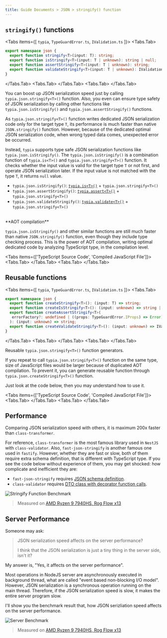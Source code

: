 ```yaml
---
title: Guide Documents > JSON > stringify() function
---
```



## `stringify()` functions

<Tabs items={[
  <code>typia</code>, 
  <code>TypeGuardError.ts</code>, 
  <code>IValidation.ts</code>
]}>
  <Tabs.Tab>
```typescript copy
export namespace json {
  export function stringify<T>(input: T): string;
  export function isStringify<T>(input: T | unknown): string | null;
  export function assertStringify<T>(input: T | unknown): string;
  export function validateStringify<T>(input: T | unknown): IValidation<string>;
}
```
  </Tabs.Tab>
  <Tabs.Tab>
    <RemoteSource 
      url="https://raw.githubusercontent.com/samchon/typia/refs/heads/master/src/TypeGuardError.ts"
      filename="typia/TypeGuardError.ts"
      showLineNumbers />
  </Tabs.Tab>
  <Tabs.Tab>
    <RemoteSource 
      url="https://raw.githubusercontent.com/samchon/openapi/refs/heads/master/src/structures/IValidation.ts"
      filename="@samchon/openapi"
      showLineNumbers />
  </Tabs.Tab>
</Tabs>

You can boost up JSON serialization speed just by calling `typia.json.stringify<T>()` function. Also, you even can ensure type safety of JSON serialization by calling other functions like `typia.json.isStringify()` and `typia.json.assertStringify()` functions.

As `typia.json.stringify<T>()` function writes dedicated JSON serialization code only for the target type `T`, its performance is much faster than native `JSON.stringify()` function. However, because of the dedicated optimal JSON serialization code, when wrong typed data comes, unexpected error be occurred.

Instead, `typia` supports type safe JSON serialization functions like `typia.json.isStringify()`. The `typia.json.isStringify()` is a combination function of `typia.is<T>()` and `typia.json.stringify<T>()` function. It checks whether the input value is valid for the target type `T` or not first, and operate JSON serialization later. If the input value is not matched with the type `T`, it returns `null` value.

  - `typia.json.isStringify()`: [`typia.is<T>()`](../validators/is) + `typia.json.stringify<T>()`
  - `typia.json.assertStringify()`: [`typia.assert<T>()`](../validators/assert) + `typia.json.stringify<T>()`
  - `typia.json.validateStringify()`: [`typia.validate<T>()`](../validators/validate) + `typia.json.stringify<T>()`

<br/>
<Alert severity="success">
  <AlertTitle> 
    **AOT compilation** 
  </AlertTitle>

`typia.json.isStringify()` and other similar functions are still much faster than native `JSON.stringify()` function, even though they include type checking process. This is the power of AOT compilation, writing optimal dedicated code by analyzing TypeScript type, in the compilation level.

</Alert>

<Tabs items={['TypeScript Source Code', 'Compiled JavaScript File']}>
  <Tabs.Tab>
    <RemoteSource 
      url="https://raw.githubusercontent.com/samchon/typia/refs/heads/master/examples/src/json/isStringify.ts"
      filename="examples/src/json/isStringify.ts"
      showLineNumbers />
  </Tabs.Tab>
  <Tabs.Tab>
    <RemoteSource 
      url="https://raw.githubusercontent.com/samchon/typia/refs/heads/master/examples/bin/json/isStringify.js"
      filename="examples/bin/json/isStringify.js"
      showLineNumbers />
  </Tabs.Tab>
</Tabs>

## Reusable functions

<Tabs items={[
  <code>typia</code>, 
  <code>TypeGuardError.ts</code>, 
  <code>IValidation.ts</code>
]}>
  <Tabs.Tab>
```typescript copy
export namespace json {
  export function createStringify<T>(): (input: T) => string;
  export function createIsStringify<T>(): (input: unknown) => string | null;
  export function createAssertStringify<T>(
   errorFactory?: undefined | ((props: TypeGuardError.IProps) => Error),
  ): (input: unknown) => string; 
  export function createValidateStringify<T>(): (input: unknown) => IValidation<string>;
}
```
  </Tabs.Tab>
  <Tabs.Tab>
    <RemoteSource 
      url="https://raw.githubusercontent.com/samchon/typia/refs/heads/master/src/TypeGuardError.ts"
      filename="typia/TypeGuardError.ts"
      showLineNumbers />
  </Tabs.Tab>
  <Tabs.Tab>
    <RemoteSource 
      url="https://raw.githubusercontent.com/samchon/openapi/refs/heads/master/src/structures/IValidation.ts"
      filename="@samchon/openapi"
      showLineNumbers />
  </Tabs.Tab>
</Tabs>

Reusable `typia.json.stringify<T>()` function generators.

If you repeat to call `typia.json.stringify<T>()` function on the same type, size of JavaScript files would be larger because of duplicated AOT compilation. To prevent it, you can generate reusable function through `typia.json.createStringify<T>()` function.

Just look at the code below, then you may understand how to use it.

<Tabs items={['TypeScript Source Code', 'Compiled JavaScript File']}>
  <Tabs.Tab>
    <RemoteSource 
      url="https://raw.githubusercontent.com/samchon/typia/refs/heads/master/examples/src/json/createAssertStringify.ts"
      filename="examples/src/json/createAssertStringify.ts"
      showLineNumbers />
  </Tabs.Tab>
  <Tabs.Tab>
    <RemoteSource 
      url="https://raw.githubusercontent.com/samchon/typia/refs/heads/master/examples/bin/json/createAssertStringify.js"
      filename="examples/bin/json/createAssertStringify.js"
      showLineNumbers />
  </Tabs.Tab>
</Tabs>

## Performance

Comparing JSON serialization speed with others, it is maximum 200x faster than `class-transformer`.

For reference, `class-transformer` is the most famous library used in `NestJS` with `class-validator`. Also, `fast-json-stringify` is another famous one used in `fastify`. However, whether they are fast or slow, both of them require extra schema definition, that is different with TypeScript type. If you see the code below without experience of them, you may get shocked: how complicate and inefficient they are:

 - `fast-json-stringify` requires [JSON schema definition](https://github.com/samchon/typia/blob/master/test/schemas/json/swagger/ObjectHierarchical.json).
 - `class-validator` requires [DTO class with decorator function calls](https://github.com/samchon/typia/blob/master/benchmark/structures/class-validator/ClassValidatorObjectHierarchical.ts).

![Stringify Function Benchmark](https://github.com/samchon/typia/raw/master/benchmark/results/AMD%20Ryzen%209%207940HS%20w%20Radeon%20780M%20Graphics/images/stringify.svg)

> Measured on [AMD Ryzen 9 7940HS, Rog Flow x13](https://github.com/samchon/typia/tree/master/benchmark/results/AMD%20Ryzen%209%207940HS%20w%20Radeon%20780M%20Graphics#stringify)

## Server Performance

Someone may ask:

> JSON serialization speed affects on the server performance? 
>
> I think that the JSON serialization is just a tiny thing in the server side, isn't it?

My answer is, "Yes, it affects on the server performance".

Most operations in NodeJS server are asynchronously executed in background thread, what are called "event based non-blocking I/O model". However, JSON serialization is a synchronous operation running on the main thread. Therefore, if the JSON serialization speed is slow, it makes the entire server program slow.

I'll show you the benchmark result that, how JSON serizliation speed affects on the server performance.

![Server Benchmark](https://raw.githubusercontent.com/samchon/typia/master/benchmark/results/AMD%20Ryzen%209%207940HS%20w%20Radeon%20780M%20Graphics/images/server-stringify.svg)

> Measured on [AMD Ryzen 9 7940HS, Rog Flow x13](https://github.com/samchon/typia/tree/master/benchmark/results/AMD%20Ryzen%209%207940HS%20w%20Radeon%20780M%20Graphics#server-stringify)
